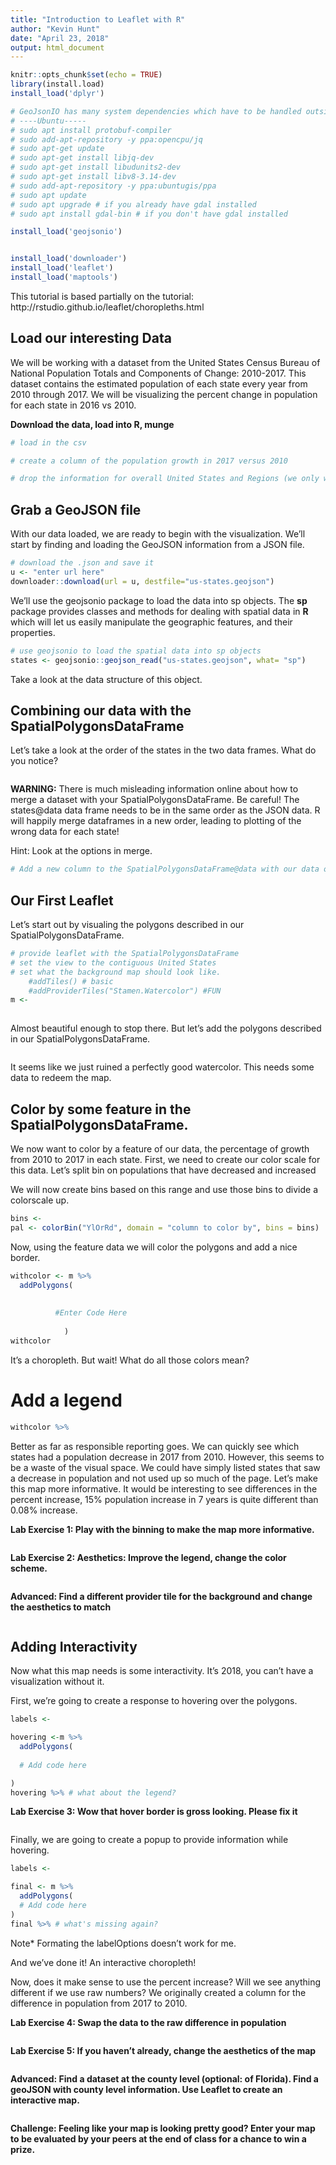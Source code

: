 ```yaml
---
title: "Introduction to Leaflet with R"
author: "Kevin Hunt"
date: "April 23, 2018"
output: html_document
---
```


```r
knitr::opts_chunk$set(echo = TRUE)
library(install.load)
install_load('dplyr')

# GeoJsonIO has many system dependencies which have to be handled outside of R. Here are the bash commands I had to run on my system to get it to work (Ubuntu 16.04)
# ----Ubuntu-----
# sudo apt install protobuf-compiler
# sudo add-apt-repository -y ppa:opencpu/jq
# sudo apt-get update
# sudo apt-get install libjq-dev
# sudo apt-get install libudunits2-dev
# sudo apt-get install libv8-3.14-dev
# sudo add-apt-repository -y ppa:ubuntugis/ppa
# sudo apt update 
# sudo apt upgrade # if you already have gdal installed
# sudo apt install gdal-bin # if you don't have gdal installed

install_load('geojsonio')


install_load('downloader')
install_load('leaflet')
install_load('maptools')
```

This tutorial is based partially on the tutorial: http://rstudio.github.io/leaflet/choropleths.html

## Load our interesting Data

We will be working with a dataset from the United States Census Bureau of National Population Totals and Components of Change: 2010-2017. This dataset contains the estimated population of each state every year from 2010 through 2017. We will be visualizing the percent change in population for each state in 2016 vs 2010. 

__Download the data, load into R, munge__

```r
# load in the csv

# create a column of the population growth in 2017 versus 2010

# drop the information for overall United States and Regions (we only want states)

```

## Grab a GeoJSON file

With our data loaded, we are ready to begin with the visualization.
We’ll start by finding and loading the GeoJSON information from a JSON file. 
```r
# download the .json and save it
u <- "enter url here"
downloader::download(url = u, destfile="us-states.geojson")
```

We’ll use the geojsonio package to load the data into sp objects. The __sp__ package provides classes and methods for dealing with spatial data in __R__ which will let us easily manipulate the geographic features, and their properties.

```r
# use geojsonio to load the spatial data into sp objects
states <- geojsonio::geojson_read("us-states.geojson", what= "sp")
```

Take a look at the data structure of this object.

## Combining our data with the SpatialPolygonsDataFrame 

Let's take a look at the order of the states in the two data frames. What do you notice?
```r

```

**WARNING:** There is much misleading information online about how to merge a dataset with your SpatialPolygonsDataFrame. Be careful! The states@data data frame needs to be in the same order as the JSON data. R will happily merge dataframes in a new order, leading to plotting of the wrong data for each state! 

Hint: Look at the options in merge.

```r
# Add a new column to the SpatialPolygonsDataFrame@data with our data of interest

```

## Our First Leaflet

Let's start out by visualing the polygons described in our SpatialPolygonsDataFrame.

```r
# provide leaflet with the SpatialPolygonsDataFrame
# set the view to the contiguous United States
# set what the background map should look like.
    #addTiles() # basic
    #addProviderTiles("Stamen.Watercolor") #FUN
m <- 
  
```

Almost beautiful enough to stop there. But let's add the polygons described in our SpatialPolygonsDataFrame.
```r

```

It seems like we just ruined a perfectly good watercolor. This needs some data to redeem the map.

## Color by some feature in the SpatialPolygonsDataFrame.

We now want to color by a feature of our data, the percentage of growth from 2010 to 2017 in each state. First, we need to create our color scale for this data. Let's split bin on populations that have decreased and increased

We will now create bins based on this range and use those bins to divide a colorscale up.
```r
bins <- 
pal <- colorBin("YlOrRd", domain = "column to color by", bins = bins)
```

Now, using the feature data we will color the polygons and add a nice border.
```r
withcolor <- m %>% 
  addPolygons(
        
  
          #Enter Code Here
          
            )
withcolor
```

It's a choropleth. But wait! What do all those colors mean?

# Add a legend

```r
withcolor %>% 
```

Better as far as responsible reporting goes. We can quickly see which states had a population decrease in 2017 from 2010. However, this seems to be a waste of the visual space. We could have simply listed states that saw a decrease in population and not used up so much of the page. Let's make this map more informative. It would be interesting to see differences in the percent increase, 15% population increase in 7 years is quite different than 0.08% increase.

__Lab Exercise 1: Play with the binning to make the map more informative.__

```r

```

__Lab Exercise 2: Aesthetics: Improve the legend, change the color scheme.__

```r

```

__Advanced: Find a different provider tile for the background and change the aesthetics to match__

```r

```

## Adding Interactivity

Now what this map needs is some interactivity. It's 2018, you can't have a visualization without it.  

First, we're going to create a response to hovering over the polygons.
```r
labels <- 

hovering <-m %>% 
  addPolygons(
                  
  # Add code here

)
hovering %>% # what about the legend?
```

__Lab Exercise 3: Wow that hover border is gross looking. Please fix it__

```r

```

Finally, we are going to create a popup to provide information while hovering.

```r
labels <- 

final <- m %>% 
  addPolygons(
  # Add code here
)
final %>% # what's missing again?
```

Note* Formating the labelOptions doesn't work for me.

And we've done it! An interactive choropleth!

Now, does it make sense to use the percent increase? Will we see anything different if we use raw numbers? We originally created a column for the difference in population from 2017 to 2010.

__Lab Exercise 4: Swap the data to the raw difference in population__

```r

```

__Lab Exercise 5: If you haven't already, change the aesthetics of the map__

```r

```

__Advanced: Find a dataset at the county level (optional: of Florida). Find a geoJSON with county level information. Use Leaflet to create an interactive map.__

```r

```

__Challenge: Feeling like your map is looking pretty good? Enter your map to be evaluated by your peers at the end of class for a chance to win a prize.__







